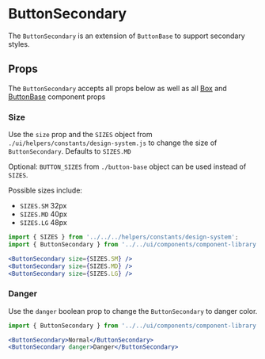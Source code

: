 

# ButtonSecondary

The `ButtonSecondary` is an extension of `ButtonBase` to support secondary styles.

<Canvas>
  <Story id="components-componentlibrary-buttonsecondary--default-story" />
</Canvas>

## Props

The `ButtonSecondary` accepts all props below as well as all [Box](/docs/components-ui-box--default-story#props) and [ButtonBase](/docs/components-componentlibrary-buttonbase--default-story#props) component props

<ArgsTable of={ButtonSecondary} />

### Size

Use the `size` prop and the `SIZES` object from `./ui/helpers/constants/design-system.js` to change the size of `ButtonSecondary`. Defaults to `SIZES.MD`

Optional: `BUTTON_SIZES` from `./button-base` object can be used instead of `SIZES`.

Possible sizes include:

- `SIZES.SM` 32px
- `SIZES.MD` 40px
- `SIZES.LG` 48px

<Canvas>
  <Story id="components-componentlibrary-buttonsecondary--size" />
</Canvas>

```jsx
import { SIZES } from '../../../helpers/constants/design-system';
import { ButtonSecondary } from '../../ui/components/component-library';

<ButtonSecondary size={SIZES.SM} />
<ButtonSecondary size={SIZES.MD} />
<ButtonSecondary size={SIZES.LG} />
```

### Danger

Use the `danger` boolean prop to change the `ButtonSecondary` to danger color.

<Canvas>
  <Story id="components-componentlibrary-buttonsecondary--danger" />
</Canvas>

```jsx
import { ButtonSecondary } from '../../ui/components/component-library';

<ButtonSecondary>Normal</ButtonSecondary>
<ButtonSecondary danger>Danger</ButtonSecondary>
```
